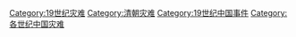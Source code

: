 [[Category:19世纪灾难|Category:19世纪灾难]]
[[Category:清朝灾难|Category:清朝灾难]]
[[Category:19世纪中国事件|Category:19世纪中国事件]]
[[Category:各世纪中国灾难|Category:各世纪中国灾难]]